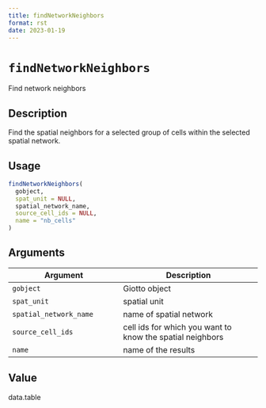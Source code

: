```yaml
--- 
title: findNetworkNeighbors 
format: rst 
date: 2023-01-19 
--- 
```

# `findNetworkNeighbors`

Find network neighbors


## Description

Find the spatial neighbors for a selected group of cells within the selected spatial network.


## Usage

```r
findNetworkNeighbors(
  gobject,
  spat_unit = NULL,
  spatial_network_name,
  source_cell_ids = NULL,
  name = "nb_cells"
)
```


## Arguments

Argument      |Description
------------- |----------------
`gobject`     |     Giotto object
`spat_unit`     |     spatial unit
`spatial_network_name`     |     name of spatial network
`source_cell_ids`     |     cell ids for which you want to know the spatial neighbors
`name`     |     name of the results


## Value

data.table


